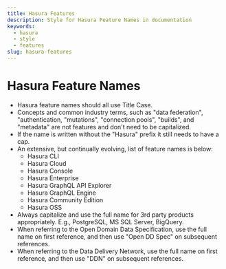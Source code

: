 ```yaml
---
title: Hasura Features
description: Style for Hasura Feature Names in documentation
keywords:
  - hasura
  - style
  - features
slug: hasura-features
---
```


# Hasura Feature Names

- Hasura feature names should all use Title Case.
- Concepts and common industry terms, such as "data federation", "authentication, "mutations", "connection pools",
  "builds", and "metadata" are not features and don't need to be capitalized.
- If the name is written without the "Hasura" prefix it still needs to have a cap.
- An extensive, but continually evolving, list of feature names is below:
  - Hasura CLI
  - Hasura Cloud
  - Hasura Console
  - Hasura Enterprise
  - Hasura GraphQL API Explorer
  - Hasura GraphQL Engine
  - Hasura Community Edition
  - Hasura OSS
- Always capitalize and use the full name for 3rd party products appropriately. E.g., PostgreSQL, MS SQL Server,
  BigQuery.
- When referring to the Open Domain Data Specification, use the full name on first reference, and then use "Open DD
  Spec" on subsequent references.
- When referring to the Data Delivery Network, use the full name on first reference, and then use "DDN" on subsequent
  references.
